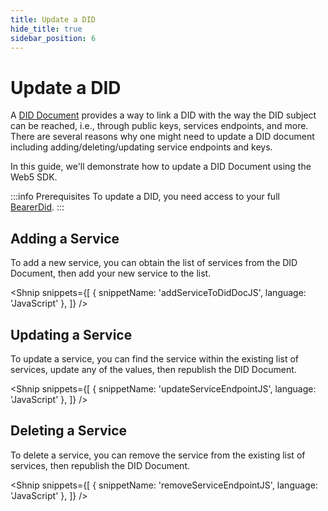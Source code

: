 ```yaml
---
title: Update a DID
hide_title: true
sidebar_position: 6
---
```


<LanguageSwitcher languages="JavaScript" />

# Update a DID

A [DID Document](/decentralized-identifiers/did_documents) provides a way to link a DID with the way the DID subject can be reached, i.e., through public keys, services endpoints, and more.
There are several reasons why one might need to update a DID document including adding/deleting/updating service endpoints and keys. 

In this guide, we'll demonstrate how to update a DID Document using the Web5 SDK.

:::info Prerequisites
To update a DID, you need access to your full [BearerDid](/decentralized-identifiers/how-to-create-did#create-did).
:::

## Adding a Service

To add a new service, you can obtain the list of services from the DID Document, then add your new service to the list.

<Shnip
  snippets={[
    { snippetName: 'addServiceToDidDocJS', language: 'JavaScript' },
  ]}
/>

## Updating a Service

To update a service, you can find the service within the existing list of services, update any of the values, then republish the DID Document.

<Shnip
  snippets={[
    { snippetName: 'updateServiceEndpointJS', language: 'JavaScript' },
  ]}
/>

## Deleting a Service

To delete a service, you can remove the service from the existing list of services, then republish the DID Document.

<Shnip
  snippets={[
    { snippetName: 'removeServiceEndpointJS', language: 'JavaScript' },
  ]}
/>